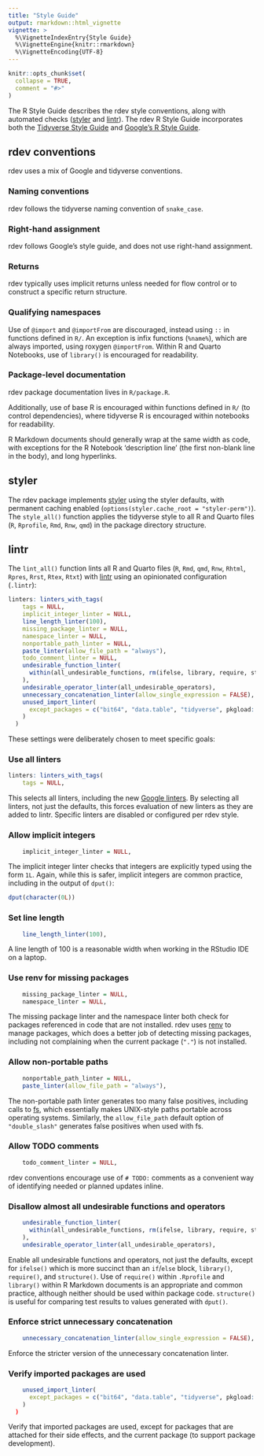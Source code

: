 ```yaml
---
title: "Style Guide"
output: rmarkdown::html_vignette
vignette: >
  %\VignetteIndexEntry{Style Guide}
  %\VignetteEngine{knitr::rmarkdown}
  %\VignetteEncoding{UTF-8}
---
```


```r
knitr::opts_chunk$set(
  collapse = TRUE,
  comment = "#>"
)
```

The R Style Guide describes the rdev style conventions, along with automated checks
([styler](https://styler.r-lib.org) and [lintr](https://lintr.r-lib.org)). The rdev R Style Guide
incorporates both the [Tidyverse Style Guide](https://style.tidyverse.org) and
[Google's R Style Guide](https://google.github.io/styleguide/Rguide.html).

## rdev conventions

rdev uses a mix of Google and tidyverse conventions.

### Naming conventions

rdev follows the tidyverse naming convention of `snake_case`.

### Right-hand assignment

rdev follows Google's style guide, and does not use right-hand assignment.

### Returns

rdev typically uses implicit returns unless needed for flow control or to construct a specific
return structure.

### Qualifying namespaces

Use of `@import` and `@importFrom` are discouraged, instead using `::` in functions defined in `R/`.
An exception is infix functions (`%name%`), which are always imported, using roxygen `@importFrom`.
Within R and Quarto Notebooks, use of `library()` is encouraged for readability.

### Package-level documentation

rdev package documentation lives in `R/package.R`.

Additionally, use of base R is encouraged within functions defined in `R/` (to control
dependencies), where tidyverse R is encouraged within notebooks for readability.

R Markdown documents should generally wrap at the same width as code, with exceptions for the R
Notebook 'description line' (the first non-blank line in the body), and long hyperlinks.

## styler

The rdev package implements [styler](https://styler.r-lib.org) using the styler defaults, with
permanent caching enabled (`options(styler.cache_root = "styler-perm")`). The `style_all()` function
applies the tidyverse style to all R and Quarto files (`R`, `Rprofile`, `Rmd`, `Rnw`, `qmd`) in the
package directory structure.

## lintr


The `lint_all()` function lints all R and Quarto files (`R`, `Rmd`, `qmd`, `Rnw`, `Rhtml`, `Rpres`,
`Rrst`, `Rtex`, `Rtxt`) with [lintr](https://lintr.r-lib.org) using an opinionated
configuration (`.lintr`):

```r
linters: linters_with_tags(
    tags = NULL,
    implicit_integer_linter = NULL,
    line_length_linter(100),
    missing_package_linter = NULL,
    namespace_linter = NULL,
    nonportable_path_linter = NULL,
    paste_linter(allow_file_path = "always"),
    todo_comment_linter = NULL,
    undesirable_function_linter(
      within(all_undesirable_functions, rm(ifelse, library, require, structure))
    ),
    undesirable_operator_linter(all_undesirable_operators),
    unnecessary_concatenation_linter(allow_single_expression = FALSE),
    unused_import_linter(
      except_packages = c("bit64", "data.table", "tidyverse", pkgload::pkg_name("."))
    )
  )
```

These settings were deliberately chosen to meet specific goals:

### Use all linters

```r
linters: linters_with_tags(
    tags = NULL,
```

This selects all linters, including the new
[Google linters](https://lintr.r-lib.org/news/index.html#google-linters-3-0-0). By selecting all
linters, not just the defaults, this forces evaluation of new linters as they are added to lintr.
Specific linters are disabled or configured per rdev style.

### Allow implicit integers

```r
    implicit_integer_linter = NULL,
```

The implicit integer linter checks that integers are explicitly typed using the form `1L`. Again,
while this is safer, implicit integers are common practice, including in the output of `dput()`:

```r
dput(character(0L))
```

### Set line length

```r
    line_length_linter(100),
```

A line length of 100 is a reasonable width when working in the RStudio IDE on a laptop.

### Use renv for missing packages

```r
    missing_package_linter = NULL,
    namespace_linter = NULL,
```

The missing package linter and the namespace linter both check for packages referenced in code that
are not installed. rdev uses [renv](https://rstudio.github.io/renv/) to manage packages, which does
a better job of detecting missing packages, including not complaining when the current package
(`"."`) is not installed.

### Allow non-portable paths

```r
    nonportable_path_linter = NULL,
    paste_linter(allow_file_path = "always"),
```

The non-portable path linter generates too many false positives, including calls to
[fs](https://fs.r-lib.org), which essentially makes UNIX-style paths portable across operating
systems. Similarly, the `allow_file_path` default option of `"double_slash"` generates false
positives when used with fs.

### Allow TODO comments

```r
    todo_comment_linter = NULL,
```

rdev conventions encourage use of `# TODO:` comments as a convenient way of identifying needed or
planned updates inline.

### Disallow almost all undesirable functions and operators

```r
    undesirable_function_linter(
      within(all_undesirable_functions, rm(ifelse, library, require, structure))
    ),
    undesirable_operator_linter(all_undesirable_operators),
```

Enable all undesirable functions and operators, not just the defaults, except for `ifelse()` which
is more succinct than an `if`/`else` block, `library()`, `require()`, and `structure()`. Use of
`require()` within `.Rprofile` and `library()` within R Markdown documents is an appropriate and
common practice, although neither should be used within package code. `structure()` is useful for
comparing test results to values generated with `dput()`.

### Enforce strict unnecessary concatenation

```r
    unnecessary_concatenation_linter(allow_single_expression = FALSE),
```

Enforce the stricter version of the unnecessary concatenation linter.

### Verify imported packages are used

```r
    unused_import_linter(
      except_packages = c("bit64", "data.table", "tidyverse", pkgload::pkg_name("."))
    )
  )
```

Verify that imported packages are used, except for packages that are attached for their side
effects, and the current package (to support package development).
